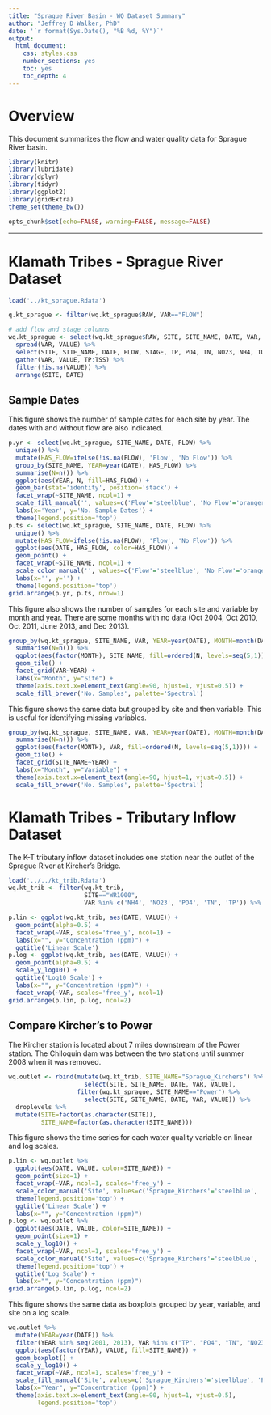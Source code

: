 ```yaml
---
title: "Sprague River Basin - WQ Dataset Summary"
author: "Jeffrey D Walker, PhD"
date: '`r format(Sys.Date(), "%B %d, %Y")`'
output:
  html_document:
    css: styles.css
    number_sections: yes
    toc: yes
    toc_depth: 4
---
```


# Overview

This document summarizes the flow and water quality data for Sprague River basin.

```r
library(knitr)
library(lubridate)
library(dplyr)
library(tidyr)
library(ggplot2)
library(gridExtra)
theme_set(theme_bw())

opts_chunk$set(echo=FALSE, warning=FALSE, message=FALSE)
```

----

# Klamath Tribes - Sprague River Dataset

```r
load('../kt_sprague.Rdata')

q.kt_sprague <- filter(wq.kt_sprague$RAW, VAR=="FLOW")

# add flow and stage columns
wq.kt_sprague <- select(wq.kt_sprague$RAW, SITE, SITE_NAME, DATE, VAR, VALUE) %>%
  spread(VAR, VALUE) %>%
  select(SITE, SITE_NAME, DATE, FLOW, STAGE, TP, PO4, TN, NO23, NH4, TURBIDITY, TSS) %>%
  gather(VAR, VALUE, TP:TSS) %>%
  filter(!is.na(VALUE)) %>%
  arrange(SITE, DATE)
```

## Sample Dates

This figure shows the number of sample dates for each site by year. The dates with and without flow are also indicated.

```r
p.yr <- select(wq.kt_sprague, SITE_NAME, DATE, FLOW) %>%
  unique() %>%
  mutate(HAS_FLOW=ifelse(!is.na(FLOW), 'Flow', 'No Flow')) %>%
  group_by(SITE_NAME, YEAR=year(DATE), HAS_FLOW) %>%
  summarise(N=n()) %>%
  ggplot(aes(YEAR, N, fill=HAS_FLOW)) +
  geom_bar(stat='identity', position='stack') +
  facet_wrap(~SITE_NAME, ncol=1) +
  scale_fill_manual('', values=c('Flow'='steelblue', 'No Flow'='orangered')) +
  labs(x='Year', y='No. Sample Dates') +
  theme(legend.position='top')
p.ts <- select(wq.kt_sprague, SITE_NAME, DATE, FLOW) %>%
  unique() %>%
  mutate(HAS_FLOW=ifelse(!is.na(FLOW), 'Flow', 'No Flow')) %>%
  ggplot(aes(DATE, HAS_FLOW, color=HAS_FLOW)) +
  geom_point() +
  facet_wrap(~SITE_NAME, ncol=1) +
  scale_color_manual('', values=c('Flow'='steelblue', 'No Flow'='orangered')) +
  labs(x='', y='') +
  theme(legend.position='top')
grid.arrange(p.yr, p.ts, nrow=1)
```

This figure also shows the number of samples for each site and variable by month and year. There are some months with no data (Oct 2004, Oct 2010, Oct 2011, June 2013, and Dec 2013). 

```r
group_by(wq.kt_sprague, SITE_NAME, VAR, YEAR=year(DATE), MONTH=month(DATE)) %>%
  summarise(N=n()) %>%
  ggplot(aes(factor(MONTH), SITE_NAME, fill=ordered(N, levels=seq(5,1)))) +
  geom_tile() +
  facet_grid(VAR~YEAR) +
  labs(x="Month", y="Site") +
  theme(axis.text.x=element_text(angle=90, hjust=1, vjust=0.5)) +
  scale_fill_brewer('No. Samples', palette='Spectral')
```

This figure shows the same data but grouped by site and then variable. This is useful for identifying missing variables.

```r
group_by(wq.kt_sprague, SITE_NAME, VAR, YEAR=year(DATE), MONTH=month(DATE)) %>%
  summarise(N=n()) %>%
  ggplot(aes(factor(MONTH), VAR, fill=ordered(N, levels=seq(5,1)))) +
  geom_tile() +
  facet_grid(SITE_NAME~YEAR) +
  labs(x="Month", y="Variable") +
  theme(axis.text.x=element_text(angle=90, hjust=1, vjust=0.5)) +
  scale_fill_brewer('No. Samples', palette='Spectral')
```

# Klamath Tribes - Tributary Inflow Dataset

The K-T tributary inflow dataset includes one station near the outlet of the Sprague River at Kircher's Bridge.

```r
load('../../kt_trib.Rdata')
wq.kt_trib <- filter(wq.kt_trib, 
                     SITE=="WR1000", 
                     VAR %in% c('NH4', 'NO23', 'PO4', 'TN', 'TP')) %>% droplevels
```

```r
p.lin <- ggplot(wq.kt_trib, aes(DATE, VALUE)) +
  geom_point(alpha=0.5) +
  facet_wrap(~VAR, scales='free_y', ncol=1) +
  labs(x="", y="Concentration (ppm)") +
  ggtitle('Linear Scale')
p.log <- ggplot(wq.kt_trib, aes(DATE, VALUE)) +
  geom_point(alpha=0.5) +
  scale_y_log10() +
  ggtitle('Log10 Scale') +
  labs(x="", y="Concentration (ppm)") +
  facet_wrap(~VAR, scales='free_y', ncol=1)
grid.arrange(p.lin, p.log, ncol=2)
```

## Compare Kircher's to Power

The Kircher station is located about 7 miles downstream of the Power station. The Chiloquin dam was between the two stations until summer 2008 when it was removed.

```r
wq.outlet <- rbind(mutate(wq.kt_trib, SITE_NAME="Sprague_Kirchers") %>% 
                     select(SITE, SITE_NAME, DATE, VAR, VALUE),
                   filter(wq.kt_sprague, SITE_NAME=="Power") %>% 
                     select(SITE, SITE_NAME, DATE, VAR, VALUE)) %>%
  droplevels %>%
  mutate(SITE=factor(as.character(SITE)),
         SITE_NAME=factor(as.character(SITE_NAME)))
```

This figure shows the time series for each water quality variable on linear and log scales.

```r
p.lin <- wq.outlet %>%
  ggplot(aes(DATE, VALUE, color=SITE_NAME)) +
  geom_point(size=1) +
  facet_wrap(~VAR, ncol=1, scales='free_y') +
  scale_color_manual('Site', values=c('Sprague_Kirchers'='steelblue', 'Power'='orangered')) +
  theme(legend.position='top') +
  ggtitle('Linear Scale') +
  labs(x="", y="Concentration (ppm)")
p.log <- wq.outlet %>%
  ggplot(aes(DATE, VALUE, color=SITE_NAME)) +
  geom_point(size=1) +
  scale_y_log10() +
  facet_wrap(~VAR, ncol=1, scales='free_y') +
  scale_color_manual('Site', values=c('Sprague_Kirchers'='steelblue', 'Power'='orangered')) +
  theme(legend.position='top') +
  ggtitle('Log Scale') +
  labs(x="", y="Concentration (ppm)")
grid.arrange(p.lin, p.log, ncol=2)
```

This figure shows the same data as boxplots grouped by year, variable, and site on a log scale.

```r
wq.outlet %>%
  mutate(YEAR=year(DATE)) %>%
  filter(YEAR %in% seq(2001, 2013), VAR %in% c("TP", "PO4", "TN", "NO23", "NH4")) %>%
  ggplot(aes(factor(YEAR), VALUE, fill=SITE_NAME)) +
  geom_boxplot() +
  scale_y_log10() +
  facet_wrap(~VAR, ncol=1, scales='free_y') +
  scale_fill_manual('Site', values=c('Sprague_Kirchers'='steelblue', 'Power'='orangered')) +
  labs(x="Year", y="Concentration (ppm)") +
  theme(axis.text.x=element_text(angle=90, hjust=1, vjust=0.5),
        legend.position='top')
```

